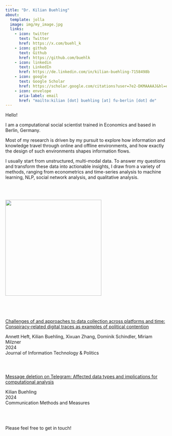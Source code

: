 ```yaml
---
title: "Dr. Kilian Buehling"
about:
  template: jolla
  image: img/my_image.jpg
  links:
    - icon: twitter
      text: Twitter
      href: https://x.com/buehl_k
    - icon: github
      text: Github
      href: https://github.com/buehlk
    - icon: linkedin
      text: LinkedIn
      href: https://de.linkedin.com/in/kilian-buehling-7158498b
    - icon: google
      text: Google Scholar
      href: https://scholar.google.com/citations?user=7e2-DKMAAAAJ&hl=en
    - icon: envelope
      aria-label: email
      href: "mailto:kilian [dot] buehling [at] fu-berlin [dot] de"
---
```


Hello!

I am a computational social scientist trained in Economics and based in Berlin, Germany.

Most of my research is driven by my pursuit to explore how information and knowledge travel through online and offline environments, and how exactly the design of such environments shapes information flows.

I usually start from unstructured, multi-modal data. To answer my questions and transform these data into actionable insights, I draw from a variety of methods, ranging from econometrics and time-series analysis to machine learning, NLP, social network analysis, and qualitative analysis.

\
\

![](newestpapers.gif){fig-align="center" width="300"}

\

![](Star01.gif){fig-align="center" width="20" height="12"}


[Challenges of and approaches to data collection across platforms and time: Conspiracy-related digital traces as examples of political contention](https://www.tandfonline.com/doi/abs/10.1080/19331681.2023.2250779)

Annett Heft, Kilian Buehling, Xixuan Zhang, Dominik Schindler, Miriam Milzner \
2024\
Journal of Information Technology & Politics\
\

![](Star01.gif){fig-align="center" width="20" height="12"}

[Message deletion on Telegram: Affected data types and implications for computational analysis](https://www.tandfonline.com/doi/abs/10.1080/19312458.2023.2183188)

Kilian Buehling\
2024\
Communication Methods and Measures

\
\

Please feel free to get in touch!
